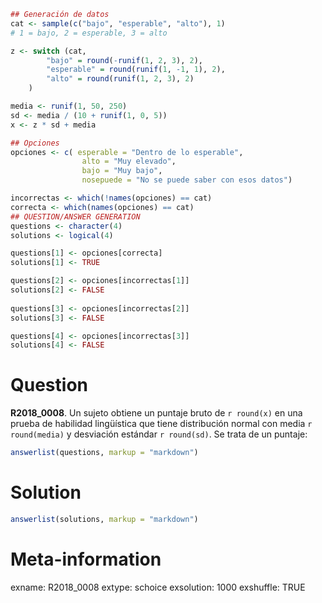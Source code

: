 ```r
## Generación de datos
cat <- sample(c("bajo", "esperable", "alto"), 1)
# 1 = bajo, 2 = esperable, 3 = alto

z <- switch (cat,
        "bajo" = round(-runif(1, 2, 3), 2),
        "esperable" = round(runif(1, -1, 1), 2),
        "alto" = round(runif(1, 2, 3), 2)
    )

media <- runif(1, 50, 250)
sd <- media / (10 + runif(1, 0, 5))
x <- z * sd + media 

## Opciones
opciones <- c( esperable = "Dentro de lo esperable",
                alto = "Muy elevado",
                bajo = "Muy bajo",
                nosepuede = "No se puede saber con esos datos")

incorrectas <- which(!names(opciones) == cat)
correcta <- which(names(opciones) == cat)
## QUESTION/ANSWER GENERATION
questions <- character(4)
solutions <- logical(4)

questions[1] <- opciones[correcta]
solutions[1] <- TRUE

questions[2] <- opciones[incorrectas[1]]
solutions[2] <- FALSE
    
questions[3] <- opciones[incorrectas[2]]
solutions[3] <- FALSE

questions[4] <- opciones[incorrectas[3]]
solutions[4] <- FALSE
```


Question
========
**R2018_0008**. Un sujeto obtiene un puntaje bruto de `r round(x)` en una prueba de habilidad lingüística que tiene distribución normal con media `r round(media)` y desviación estándar `r round(sd)`. Se trata de un puntaje:

```r
answerlist(questions, markup = "markdown")
```
  
Solution
========

```r
answerlist(solutions, markup = "markdown")
```

Meta-information
================
exname: R2018_0008
extype: schoice
exsolution: 1000
exshuffle: TRUE